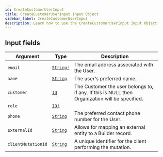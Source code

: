 ```yaml
---
id: CreateCustomerUserInput
title: CreateCustomerUserInput Input Object
sidebar_label: CreateCustomerUserInput
description: Learn how to use the CreateCustomerUserInput Input Object for Builder's API.
---
```


## Input fields

| Argument           | Type                                      | Description                                                                                    |
| ------------------ | ----------------------------------------- | ---------------------------------------------------------------------------------------------- |
| `email`            | [`String!`](/docs/composer/builder/api/schema/scalar/String.mdx) | The email address associated with the User.                                                    |
| `name`             | [`String`](/docs/composer/builder/api/schema/scalar/String.mdx)  | The user's preferred name.                                                                     |
| `customer`         | [`ID`](/docs/composer/builder/api/schema/scalar/ID.mdx)          | The Customer the user belongs to, if any. If this is NULL then Organization will be specified. |
| `role`             | [`ID!`](/docs/composer/builder/api/schema/scalar/ID.mdx)         |                                                                                                |
| `phone`            | [`String`](/docs/composer/builder/api/schema/scalar/String.mdx)  | The preferred contact phone number for the User.                                               |
| `externalId`       | [`String`](/docs/composer/builder/api/schema/scalar/String.mdx)  | Allows for mapping an external entity to a Builder record.                                   |
| `clientMutationId` | [`String`](/docs/composer/builder/api/schema/scalar/String.mdx)  | A unique identifier for the client performing the mutation.                                    |
